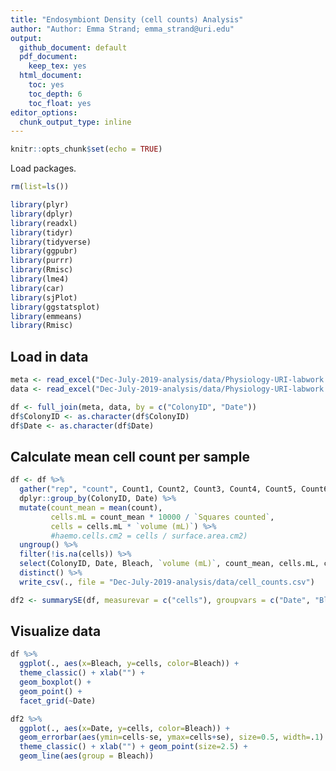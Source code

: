 ```yaml
---
title: "Endosymbiont Density (cell counts) Analysis"
author: "Author: Emma Strand; emma_strand@uri.edu"
output:
  github_document: default
  pdf_document:
    keep_tex: yes
  html_document:
    toc: yes
    toc_depth: 6
    toc_float: yes
editor_options: 
  chunk_output_type: inline
---
```


```r
knitr::opts_chunk$set(echo = TRUE)
```

Load packages.
```r
rm(list=ls())

library(plyr)
library(dplyr)
library(readxl)
library(tidyr)
library(tidyverse)
library(ggpubr)
library(purrr)
library(Rmisc)
library(lme4)
library(car)
library(sjPlot)
library(ggstatsplot)
library(emmeans)
library(Rmisc)
```

## Load in data  

```r
meta <- read_excel("Dec-July-2019-analysis/data/Physiology-URI-labwork.xlsx", sheet = "Master-ID-List")
data <- read_excel("Dec-July-2019-analysis/data/Physiology-URI-labwork.xlsx", sheet = "Counts")

df <- full_join(meta, data, by = c("ColonyID", "Date")) 
df$ColonyID <- as.character(df$ColonyID)
df$Date <- as.character(df$Date)
```

## Calculate mean cell count per sample 

```r
df <- df %>%
  gather("rep", "count", Count1, Count2, Count3, Count4, Count5, Count6) %>%
  dplyr::group_by(ColonyID, Date) %>%
  mutate(count_mean = mean(count),
         cells.mL = count_mean * 10000 / `Squares counted`,
         cells = cells.mL * `volume (mL)`) %>%
         #haemo.cells.cm2 = cells / surface.area.cm2)
  ungroup() %>%
  filter(!is.na(cells)) %>%
  select(ColonyID, Date, Bleach, `volume (mL)`, count_mean, cells.mL, cells) %>%
  distinct() %>%
  write_csv(., file = "Dec-July-2019-analysis/data/cell_counts.csv")

df2 <- summarySE(df, measurevar = c("cells"), groupvars = c("Date", "Bleach"))
```

## Visualize data

```r
df %>%
  ggplot(., aes(x=Bleach, y=cells, color=Bleach)) + 
  theme_classic() + xlab("") +
  geom_boxplot() +
  geom_point() +
  facet_grid(~Date)

df2 %>%
  ggplot(., aes(x=Date, y=cells, color=Bleach)) + 
  geom_errorbar(aes(ymin=cells-se, ymax=cells+se), size=0.5, width=.1) +
  theme_classic() + xlab("") + geom_point(size=2.5) +
  geom_line(aes(group = Bleach))
```

